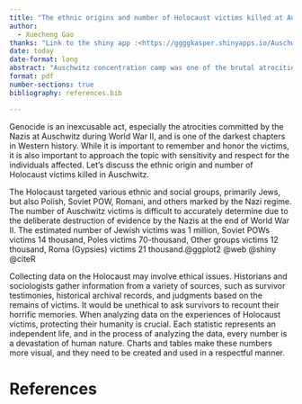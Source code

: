 ```yaml
---
title: "The ethnic origins and number of Holocaust victims killed at Auschwitz concentration camp"
author: 
  - Xuecheng Gao
thanks: "Link to the shiny app :<https://ggggkasper.shinyapps.io/Auschwitz_concentration_camp/>. Code and data :<https://github.com/XuechengGao/Auschwitz-concentration-camp.git>"
date: today
date-format: long
abstract: "Auschwitz concentration camp was one of the brutal atrocities committed by the Nazis in World War II and was also irrefutable evidence of the Nazis' attempt to commit genocide. This article counts and analyzes the race and number of victims of the Auschwitz massacre. and examines ethical issues in statistical processes and the importance of protecting the humanity of victims in quantitative data analysis. At the end of World War II, the Nazis destroyed a large amount of evidence out of luck, resulting in the fact that many victims' information cannot be verified to this day. Therefore, ethical issues arise in the process of investigating data, and it is also necessary to pay attention to what behind the data represents. Ultimately, this research is about respecting the dignity of all those affected by the Holocaust while allowing more people to understand and value this historical event."
format: pdf
number-sections: true
bibliography: references.bib

---
```


Genocide is an inexcusable act, especially the atrocities committed by the Nazis at Auschwitz during World War II, and is one of the darkest chapters in Western history. While it is important to remember and honor the victims, it is also important to approach the topic with sensitivity and respect for the individuals affected. Let's discuss the ethnic origin and number of Holocaust victims killed in Auschwitz.

The Holocaust targeted various ethnic and social groups, primarily Jews, but also Polish, Soviet POW, Romani, and others marked by the Nazi regime. The number of Auschwitz victims is difficult to accurately determine due to the deliberate destruction of evidence by the Nazis at the end of World War II. The estimated number of Jewish victims was 1 million, Soviet POWs victims 14 thousand, Poles victims 70-thousand, Other groups victims 12 thousand, Roma (Gypsies) victims 21 thousand.@ggplot2 @web @shiny @citeR

Collecting data on the Holocaust may involve ethical issues. Historians and sociologists gather information from a variety of sources, such as survivor testimonies, historical archival records, and judgments based on the remains of victims. It would be unethical to ask survivors to recount their horrific memories. When analyzing data on the experiences of Holocaust victims, protecting their humanity is crucial. Each statistic represents an independent life, and in the process of analyzing the data, every number is a devastation of human nature. Charts and tables make these numbers more visual, and they need to be created and used in a respectful manner.

\newpage

# References 
